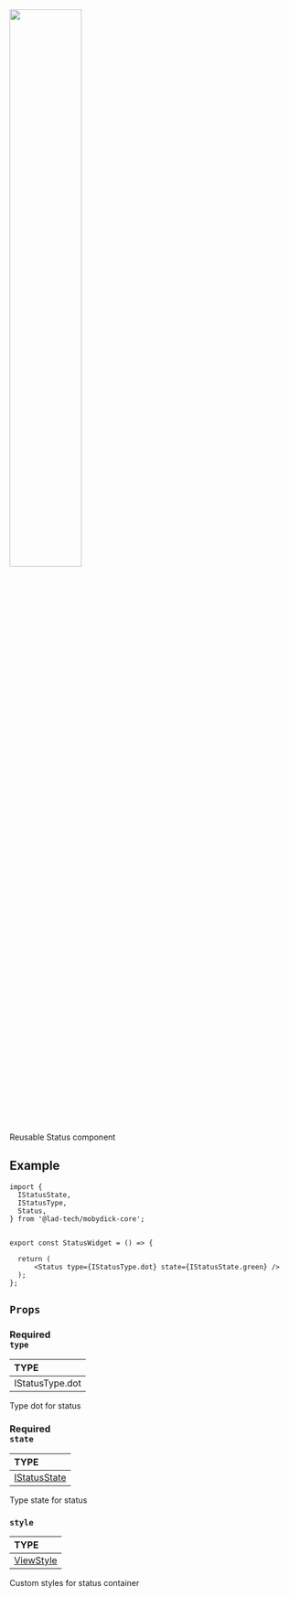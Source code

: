 
<img src={Status} width="50%"/>

Reusable Status component

## Example

```tsx
import {
  IStatusState,
  IStatusType,
  Status,
} from '@lad-tech/mobydick-core';


export const StatusWidget = () => {

  return (
      <Status type={IStatusType.dot} state={IStatusState.green} />
  );
};

```
## `Props`

### <div class="label required basic">Required</div>**`type`**

| TYPE            |
|:----------------|
| IStatusType.dot |

Type dot for status

### <div class="label required basic">Required</div>**`state`**
| TYPE                                                                                                                 |
|:---------------------------------------------------------------------------------------------------------------------|
| [IStatusState](https://github.com/lad-tech/mobydick/blob/main/packages/core/src/other/components/Status/types.ts#L8) |

Type state for status

### `style`

| TYPE                                                             |
|:-----------------------------------------------------------------|
| [ViewStyle](https://reactnative.dev/docs/view-style-props#props) |

Custom styles for status container
